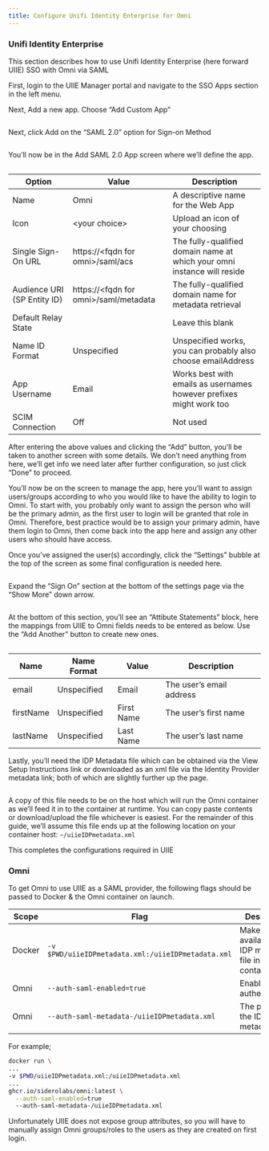 ```yaml
---
title: Configure Unifi Identity Enterprise for Omni
---
```


### Unifi Identity Enterprise <a href="#unifi-identity-enterprise" id="unifi-identity-enterprise"></a>

This section describes how to use Unifi Identity Enterprise (here forward UIIE) SSO with Omni via SAML

First, login to the UIIE Manager portal and navigate to the SSO Apps section in the left menu.

Next, Add a new app. Choose “Add Custom App”

<img src="./images/configure-unifi-identity-add-new-app.png" alt=""/>

Next, click Add on the “SAML 2.0” option for Sign-on Method

<img src="./images/configure-unifi-identity-add-custom-app.png" alt=""/>

You’ll now be in the Add SAML 2.0 App screen where we’ll define the app.

<img src="./images/configure-unifi-identity-enter-a-valid-url.png" alt=""/>

| Option                      | Value                                  | Description                                                             |
| --------------------------- | -------------------------------------- | ----------------------------------------------------------------------- |
| Name                        | Omni                                   | A descriptive name for the Web App                                      |
| Icon                        | \<your choice>                         | Upload an icon of your choosing                                         |
| Single Sign-On URL          | https://\<fqdn for omni>/saml/acs      | The fully-qualified domain name at which your omni instance will reside |
| Audience URI (SP Entity ID) | https://\<fqdn for omni>/saml/metadata | The fully-qualified domain name for metadata retrieval                  |
| Default Relay State         |                                        | Leave this blank                                                        |
| Name ID Format              | Unspecified                            | Unspecified works, you can probably also choose emailAddress            |
| App Username                | Email                                  | Works best with emails as usernames however prefixes might work too     |
| SCIM Connection             | Off                                    | Not used                                                                |

After entering the above values and clicking the “Add” button, you’ll be taken to another screen with some details. We don’t need anything from here, we’ll get info we need later after further configuration, so just click “Done” to proceed.

You’ll now be on the screen to manage the app, here you’ll want to assign users/groups according to who you would like to have the ability to login to Omni. To start with, you probably only want to assign the person who will be the primary admin, as the first user to login will be granted that role in Omni. Therefore, best practice would be to assign your primary admin, have them login to Omni, then come back into the app here and assign any other users who should have access.

Once you’ve assigned the user(s) accordingly, click the “Settings” bubble at the top of the screen as some final configuration is needed here.

<img src="./images/configure-unifi-identity-overview-assignments-settings.png" alt=""/>

Expand the “Sign On” section at the bottom of the settings page via the “Show More” down arrow.

<img src="./images/configure-unifi-identity-sign-on-show-more.png" alt=""/>

At the bottom of this section, you’ll see an “Attibute Statements” block, here the mappings from UIIE to Omni fields needs to be entered as below. Use the “Add Another” button to create new ones.

<img src="./images/configure-unifi-identity-attribute-statements.png" alt=""/>

| Name      | Name Format | Value      | Description              |
| --------- | ----------- | ---------- | ------------------------ |
| email     | Unspecified | Email      | The user’s email address |
| firstName | Unspecified | First Name | The user’s first name    |
| lastName  | Unspecified | Last Name  | The user’s last name     |

Lastly, you’ll need the IDP Metadata file which can be obtained via the View Setup Instructions link or downloaded as an xml file via the Identity Provider metadata link; both of which are slightly further up the page.

<img src="./images/configure-unifi-identity-sign-on-methods.png" alt=""/>

A copy of this file needs to be on the host which will run the Omni container as we’ll feed it in to the container at runtime. You can copy paste contents or download/upload the file whichever is easiest. For the remainder of this guide, we’ll assume this file ends up at the following location on your container host: `~/uiieIDPmetadata.xml`

This completes the configurations required in UIIE

### Omni <a href="#omni" id="omni"></a>

To get Omni to use UIIE as a SAML provider, the following flags should be passed to Docker & the Omni container on launch.

| Scope  | Flag                                               | Description                                       |
| ------ | -------------------------------------------------- | ------------------------------------------------- |
| Docker | `-v $PWD/uiieIDPmetadata.xml:/uiieIDPmetadata.xml` | Make available the IDP metadata file in container |
| Omni   | `--auth-saml-enabled=true`                         | Enable SAML authentication.                       |
| Omni   | `--auth-saml-metadata-/uiieIDPmetadata.xml`        | The path to the IDP metadata file.                |

For example;

```bash
docker run \
...
-v $PWD/uiieIDPmetadata.xml:/uiieIDPmetadata.xml
...
ghcr.io/siderolabs/omni:latest \
  --auth-saml-enabled=true
  --auth-saml-metadata-/uiieIDPmetadata.xml
```

Unfortunately UIIE does not expose group attributes, so you will have to manually assign Omni groups/roles to the users as they are created on first login.
